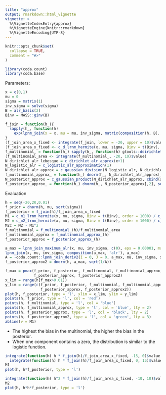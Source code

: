 ```yaml
---
title: "approx"
output: rmarkdown::html_vignette
vignette: >
  %\VignetteIndexEntry{approx}
  %\VignetteEngine{knitr::rmarkdown}
  %\VignetteEncoding{UTF-8}
---
```


```r
knitr::opts_chunk$set(
  collapse = TRUE,
  comment = "#>"
)
```

```r
library(coda.count)
library(coda.base)
```

Parameters:

```r
x = c(0,1)
mu = 0
sigma = matrix(1) 
inv_sigma = solve(sigma)
B = alr_basis(2)
Binv = MASS::ginv(B)
```


```r
f_join = function(h_){
  sapply(h_, function(h) 
    exp(lpnm_join(x = x, mu = mu, inv_sigma, matrix(composition(h, B), nrow=1), matrix(h))))
}
(f_join_area_x_fixed <- integrate(f_join, lower = -20, upper = 10)$value)
(f_join_area_x_fixed <- c_d_lrnm_hermite(x, mu, sigma, Binv = t(Binv), order = 1000))
f_multinomial_ = function(h_) sapply(h_, function(h) gtools::ddirichlet(composition(h, B), x + 1) )
(f_multinomial_area <- integrate(f_multinomial_, -20, 10)$value)
N_dirichlet_alr_lebesgue = c_dirichlet_alr_approx(x+1)
N_logistic_alr = c_logistic_alr_approximation(1)
N_dirichlet_alr_approx = c_gaussian_division(N_logistic_alr, N_dirichlet_alr_lebesgue)
f_multinomial_approx_ = function(h_) dnorm(h_, N_dirichlet_alr_approx[,2], sqrt(N_dirichlet_alr_approx[,1]))
N_posterior_approx = c_gaussian_product(N_dirichlet_alr_approx, cbind(sigma,mu))
f_posterior_approx_ = function(h_) dnorm(h_, N_posterior_approx[,2], sqrt(N_posterior_approx[,1]))

```



Evaluation

```r
h = seq(-20,20,0.01)
f_prior = dnorm(h, mu, sqrt(sigma))
f_posterior = f_join(h)/f_join_area_x_fixed
M1 = c_m1_lrnm_hermite(x, mu, sigma, Binv = t(Binv), order = 1000) / c_d_lrnm_hermite(x, mu, sigma, Binv = t(Binv), order = 1000)
M2 = c_m2_lrnm_hermite(x, mu, sigma, Binv = t(Binv), order = 1000) / c_d_lrnm_hermite(x, mu, sigma, Binv = t(Binv), order = 1000)
M2c = M2 - M1^2
f_multinomial = f_multinomial_(h)/f_multinomial_area
f_multinomial_approx = f_multinomial_approx_(h)
f_posterior_approx = f_posterior_approx_(h)
```

```r
a_max = lpnm_join_maximum_alr(x, mu, inv_sigma, c(0), eps = 0.00001, max_iter = 1000)
lpnm_join(x, mu, inv_sigma, composition(a_max, 'alr'), a_max)
A = -coda.count::lpnm_join_deriv2(I = 0, J = 0, a_max, mu, inv_sigma, x)
f_posterior_approx2 = dnorm(h, a_max, sqrt(1/A))
```

```r
f_max = pmax(f_prior, f_posterior, f_multinomial, f_multinomial_approx, 
             f_posterior_approx, f_posterior_approx2)
x_lim = range(h[f_max>0.01])
y_lim = range(c(f_prior, f_posterior, f_multinomial, f_multinomial_approx, 
                f_posterior_approx, f_posterior_approx2))
plot(h, f_posterior, type = 'l', xlim = x_lim, ylim = y_lim)
points(h, f_prior, type = 'l', col = 'red')
points(h, f_multinomial, type = 'l', col = 'blue')
points(h, f_multinomial_approx, type = 'l', col = 'blue', lty = 2)
points(h, f_posterior_approx, type = 'l', col = 'black', lty = 2)
points(h, f_posterior_approx2, type = 'l', col = 'green', lty = 3)
abline(v = M1)
```

* The highest the bias in the multinomial, the higher the bias in the posterior.
* When one component contains a zero, the distribution is similar to the logistic function.

```r
integrate(function(h) h * f_join(h)/f_join_area_x_fixed, -15, 0)$value +
  integrate(function(h) h * f_join(h)/f_join_area_x_fixed, 0, 15)$value
M1
plot(h, h*f_posterior, type = 'l')
```

```r
integrate(function(h) h^2 * f_join(h)/f_join_area_x_fixed, -10, 10)$value
M2
plot(h, h*h*f_posterior, type = 'l')
```
